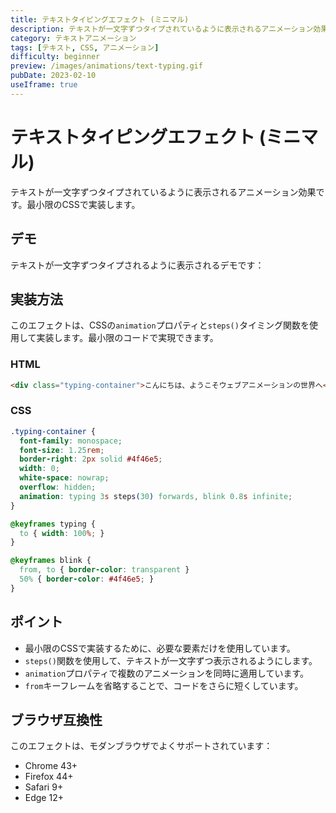 ```yaml
---
title: テキストタイピングエフェクト (ミニマル)
description: テキストが一文字ずつタイプされているように表示されるアニメーション効果。最小限の実装例。
category: テキストアニメーション
tags: [テキスト, CSS, アニメーション]
difficulty: beginner
preview: /images/animations/text-typing.gif
pubDate: 2023-02-10
useIframe: true
---
```



# テキストタイピングエフェクト (ミニマル)

テキストが一文字ずつタイプされているように表示されるアニメーション効果です。最小限のCSSで実装します。

## デモ

テキストが一文字ずつタイプされるように表示されるデモです：
<IframeDemo title="テキストタイピングエフェクト (ミニマル)" description="テキストが一文字ずつタイプされるように表示されます" height="300px">
</IframeDemo>

## 実装方法

このエフェクトは、CSSの`animation`プロパティと`steps()`タイミング関数を使用して実装します。最小限のコードで実現できます。

### HTML

```html
<div class="typing-container">こんにちは、ようこそウェブアニメーションの世界へ</div>
```

### CSS

```css
.typing-container {
  font-family: monospace;
  font-size: 1.25rem;
  border-right: 2px solid #4f46e5;
  width: 0;
  white-space: nowrap;
  overflow: hidden;
  animation: typing 3s steps(30) forwards, blink 0.8s infinite;
}

@keyframes typing {
  to { width: 100%; }
}

@keyframes blink {
  from, to { border-color: transparent }
  50% { border-color: #4f46e5; }
}
```

## ポイント

- 最小限のCSSで実装するために、必要な要素だけを使用しています。
- `steps()`関数を使用して、テキストが一文字ずつ表示されるようにします。
- `animation`プロパティで複数のアニメーションを同時に適用しています。
- `from`キーフレームを省略することで、コードをさらに短くしています。

## ブラウザ互換性

このエフェクトは、モダンブラウザでよくサポートされています：

- Chrome 43+
- Firefox 44+
- Safari 9+
- Edge 12+
